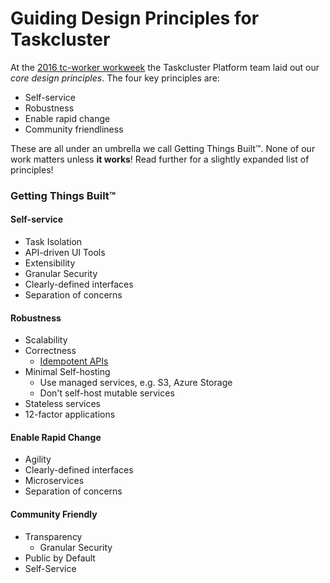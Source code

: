 # Guiding Design Principles for Taskcluster

At the [2016 tc-worker workweek](http://www.chesnok.com/daily/2016/03/11/workweek-tc-worker-workweek-recap/) the Taskcluster Platform team laid out our _core design principles_. The four key principles are:

* Self-service
* Robustness
* Enable rapid change
* Community friendliness

These are all under an umbrella we call Getting Things Built&#8482;. None of our work matters unless __it works__! Read further for a slightly expanded list of principles!

### Getting Things Built™

#### Self-service

- Task Isolation
- API-driven UI Tools
- Extensibility
- Granular Security
- Clearly-defined interfaces
- Separation of concerns

#### Robustness

- Scalability
- Correctness
  - [Idempotent APIs](/dev-docs/idempotency.mdx)
- Minimal Self-hosting
  - Use managed services, e.g. S3, Azure Storage
  - Don't self-host mutable services
- Stateless services
- 12-factor applications

#### Enable Rapid Change

- Agility
- Clearly-defined interfaces
- Microservices
- Separation of concerns

#### Community Friendly

- Transparency
  - Granular Security
- Public by Default
- Self-Service
